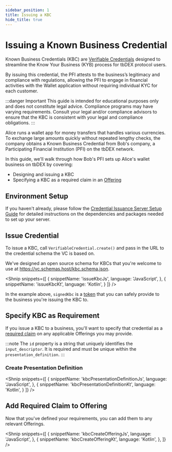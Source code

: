 ```yaml
---
sidebar_position: 1
title: Issuing a KBC
hide_title: true
---
```


<LanguageSwitcher languages="JavaScript, Kotlin" />

# Issuing a Known Business Credential

Known Business Credentials (KBC) are [Verifiable Credentials](/docs/web5/verifiable-credentials/what-are-vcs) designed to streamline the Know Your Business (KYB) process for tbDEX protocol users. 

By issuing this credential, the PFI attests to the business’s legitimacy and compliance with regulations, allowing the PFI to engage in financial activities with the Wallet application without requiring individual KYC for each customer.

:::danger Important
This guide is intended for educational purposes only and does not constitute legal advice. Compliance programs may have varying requirements. Consult your legal and/or compliance advisors to ensure that the KBC is consistent with your legal and compliance obligations.
:::

Alice runs a wallet app for money transfers that handles various currencies. To exchange large amounts quickly without repeated lengthy checks, the company obtains a Known Business Credential from Bob's company, a Participating Financial Institution (PFI) on the tbDEX network. 

In this guide, we'll walk through how Bob's PFI sets up Alice's wallet business on tbDEX by covering:
- Designing and issuing a KBC
- Specifying a KBC as a required claim in an [Offering](/docs/tbdex/pfi/creating-offerings)

## Environment Setup

If you haven't already, please follow the [Credential Issuance Server Setup Guide](/docs/tbdex/issuer/vc-serverSetup) for detailed instructions on the dependencies and packages needed to set up your server.

## Issue Credential

To issue a KBC, call `VerifiableCredential.create()` and pass in the URL to the credential schema the VC is based on. 

We've designed an open source schema for KBCs that you're welcome to use at https://vc.schemas.host/kbc.schema.json.

<Shnip
  snippets={[
    {
      snippetName: 'issueKbcJs',
      language: 'JavaScript',
    },
    {
      snippetName: 'issueKbcKt',
      language: 'Kotlin',
    }
  ]}
/>

In the example above, `signedKbc` is a [token](/docs/web5/verifiable-credentials/jwt-to-vc#what-is-a-jwt) that you can safely provide to the business you're issuing the KBC to.

## Specify KBC as Requirement

If you issue a KBC to a business, you'll want to specify that credential as a [required claim](/docs/tbdex/pfi/creating-offerings#required-claims) on any applicable Offerings you may provide. 

:::note
The `id` property is a string that uniquely identifies the `input_descriptor`. It is required and must be unique within the `presentation_definition`.
:::

### Create Presentation Definition

<Shnip
  snippets={[
    {
      snippetName: 'kbcPresentationDefinitionJs',
      language: 'JavaScript',
    },
    {
      snippetName: 'kbcPresentationDefinitionKt',
      language: 'Kotlin',
    }
  ]}
/>

## Add Required Claim to Offering

Now that you've defined your requirements, you can add them to any relevant Offerings.

<Shnip
  snippets={[
    {
      snippetName: 'kbcCreateOfferingJs',
      language: 'JavaScript',
    },
        {
      snippetName: 'kbcCreateOfferingKt',
      language: 'Kotlin',
    },
  ]}
/>